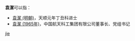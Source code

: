 '''袁潔'''可以指：
* [[袁潔_(明朝)|袁潔 (明朝)]]，天顺元年丁丑科进士
* [[袁潔_(1965年)|袁潔 (1965年)]]，中国航天科工集团有限公司董事长、党组书记

{{disambig}}

[[Category:二字袁姓人名消歧義|jie]]